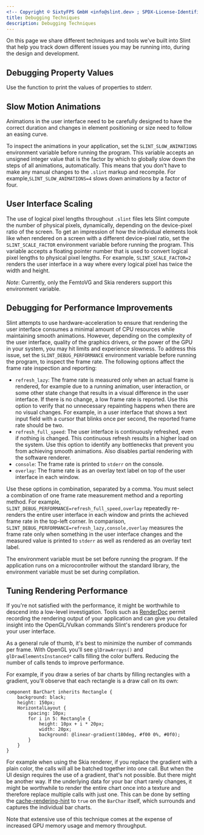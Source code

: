 ```yaml
---
<!-- Copyright © SixtyFPS GmbH <info@slint.dev> ; SPDX-License-Identifier: MIT -->
title: Debugging Techniques
description: Debugging Techniques
---
```



On this page we share different techniques and tools we've built into Slint that help you track down different issues you may be running into, during the design and development.

## Debugging Property Values

Use the <Link type="DebugFn" label="debug()" /> function to print the values of properties to stderr.

## Slow Motion Animations

Animations in the user interface need to be carefully designed to have the correct duration and changes in element positioning or size need to follow an easing curve.

To inspect the animations in your application, set the `SLINT_SLOW_ANIMATIONS` environment variable before running the program. This variable accepts an unsigned integer value that is the factor by which to globally slow down the steps of all animations, automatically. This means that you don't have to make any manual changes to the `.slint` markup and recompile. For example,`SLINT_SLOW_ANIMATIONS=4` slows down animations by a factor of four.

## User Interface Scaling

The use of logical pixel lengths throughout `.slint` files lets Slint compute the number of physical pixels, dynamically, depending on the device-pixel ratio of the screen. To get an impression of how the individual elements look like when rendered on a screen with a different device-pixel ratio, set the `SLINT_SCALE_FACTOR` environment variable before running the program. This variable accepts a floating pointer number that is used to convert logical pixel lengths to physical pixel lengths. For example, `SLINT_SCALE_FACTOR=2` renders the user interface in a way where every logical pixel has twice the width and height.

_Note_: Currently, only the FemtoVG and Skia renderers support this environment variable.

## Debugging for Performance Improvements

Slint attempts to use hardware-acceleration to ensure that rendering the user interface consumes a minimal amount of CPU resources while maintaining smooth animations. However, depending on the complexity of the user interface, quality of the graphics drivers, or the power of the GPU in your system, you may hit limits and experience slowness. To address this
issue, set the `SLINT_DEBUG_PERFORMANCE` environment variable before running the program, to inspect the frame rate. The following options affect the frame rate inspection and reporting:

-   `refresh_lazy`: The frame rate is measured only when an actual frame is rendered, for example due to a running animation, user interaction, or some other state change that results in a visual difference in the user interface. If
there is no change, a low frame rate is reported. Use this option to verify that no unnecessary repainting happens when there are no visual changes. For example, in a user interface that shows a text input field with a cursor that blinks once per second, the reported frame rate should be two.
-   `refresh_full_speed`: The user interface is continuously refreshed, even if nothing is changed. This continuous refresh results in a higher load on the system. Use this option to identify any bottlenecks that prevent you from achieving smooth animations. Also disables partial rendering with the software renderer.
-   `console`: The frame rate is printed to `stderr` on the console.
-   `overlay`: The frame rate is as an overlay text label on top of the user interface in each window.

Use these options in combination, separated by a comma. You must select a combination of one frame rate measurement method and a reporting method. For example, `SLINT_DEBUG_PERFORMANCE=refresh_full_speed,overlay` repeatedly re-renders the entire user interface in each window and prints the achieved frame rate in the top-left corner. In comparison, `SLINT_DEBUG_PERFORMANCE=refresh_lazy,console,overlay` measures the frame rate only when something in the user interface changes and the measured value is printed to `stderr` as well as rendered as an overlay text label.

The environment variable must be set before running the program. If the application runs on a microcontroller without the standard library, the environment variable must be set during compilation.

## Tuning Rendering Performance

If you're not satisfied with the performance, it might be worthwhile to descend into a low-level investigation. Tools such as [RenderDoc](https://renderdoc.org) permit recording the rendering output
of your application and can give you detailed insight into the OpenGL/Vulkan commands Slint's renderers produce for your user interface.

As a general rule of thumb, it's best to minimize the number of commands per frame. With OpenGL you'll see `glDrawArrays()` and `glDrawElementsInstanced*` calls filling the color buffers. Reducing
the number of calls tends to improve performance.

For example, if you draw a series of bar charts by filling rectangles with a gradient, you'll observe that each rectangle is a draw call on its own:

```slint
component BarChart inherits Rectangle {
    background: black;
    height: 150px;
    HorizontalLayout {
        spacing: 10px;
        for i in 5: Rectangle {
            height: 10px + i * 20px;
            width: 20px;
            background: @linear-gradient(180deg, #f00 0%, #0f0);
        }
    }
}
```

For example when using the Skia renderer, if you replace the gradient with a plain color, the calls will all be batched together into one call. But when the
UI design requires the use of a gradient, that's not possible. But there might be another way. If the underlying data for your bar chart rarely changes, it
might be worthwhile to render the entire chart once into a texture and therefore replace multiple calls with just one. This can be done by setting the
[cache-rendering-hint](../language/builtins/elements.md#miscellaneous) to `true` on the `BarChar` itself, which surrounds and captures the individual bar charts.

Note that extensive use of this technique comes at the expense of increased GPU memory usage and memory throughput.

